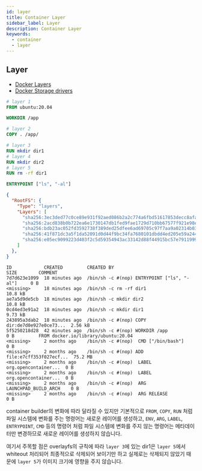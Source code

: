 ```yaml
---
id: layer
title: Container Layer
sidebar_label: Layer
description: Container Layer
keywords:
  - container
  - layer
---
```


## Layer

- [Docker Layers](https://docs.docker.com/build/guide/layers/)
- [Docker Storage drivers](https://docs.docker.com/storage/storagedriver/)

```dockerfile
# layer 1
FROM ubuntu:20.04

WORKDIR /app

# layer 2
COPY . /app/

# layer 3
RUN mkdir dir1
# layer 4
RUN mkdir dir2
# layer 5
RUN rm -rf dir1

ENTRYPOINT ["ls", "-al"]
```

```json
{
  "RootFS": {
    "Type": "layers",
    "Layers": [
      "sha256:3ec3ded77c0ce89e931f92aed086b2a2c774a6fbd51617853decc8afa4e1087a",
      "sha256:2acd838b0b722ea6e1730147db1fed9fae1729d710bb67577f921e98e64361df",
      "sha256:bdb23ac052fd3592738f389ded25dfee6ad69705c97f7aa9a02314b0390c2796",
      "sha256:41f871dc3a5f1da52091d0d44f9bc34fa7680101dbdd4ed205e59a24458f9014",
      "sha256:e05ec9099223d403f2c5d59354943ac33142d88f44915bc57e79119991399196"
    ]
  },
}
```

```shell
ID            CREATED         CREATED BY                                     SIZE        COMMENT
7d7d623e1099  18 minutes ago  /bin/sh -c #(nop) ENTRYPOINT ["ls", "-al"]     0 B
<missing>     18 minutes ago  /bin/sh -c rm -rf dir1                         10.8 kB
ae7a5d9de5cb  18 minutes ago  /bin/sh -c mkdir dir2                          10.8 kB
0cd4ed3e91a2  18 minutes ago  /bin/sh -c mkdir dir1                          9.73 kB
243895a3dab2  18 minutes ago  /bin/sh -c #(nop) COPY dir:de7d0e927e0ce73...  2.56 kB
5f5250218d28  42 minutes ago  /bin/sh -c #(nop) WORKDIR /app                 0 B         FROM docker.io/library/ubuntu:20.04
<missing>     2 months ago    /bin/sh -c #(nop)  CMD ["/bin/bash"]           0 B
<missing>     2 months ago    /bin/sh -c #(nop) ADD file:e7cff353f027ecf...  75.2 MB
<missing>     2 months ago    /bin/sh -c #(nop)  LABEL org.opencontainer...  0 B
<missing>     2 months ago    /bin/sh -c #(nop)  LABEL org.opencontainer...  0 B
<missing>     2 months ago    /bin/sh -c #(nop)  ARG LAUNCHPAD_BUILD_ARCH    0 B
<missing>     2 months ago    /bin/sh -c #(nop)  ARG RELEASE                 0 B
```

container builder의 변화에 따라 달라질 수 있지만 기본적으로 `FROM`, `COPY`, `RUN` 처럼 파일 시스템에 변화를 주는 명령어는 새로운 레이어를 생성하고, `ENV`, `ARG`, `LABEL`, `ENTRYPOINT`, `CMD` 등의 명령어 처럼 파일 시스템에 변화를 주지 않는 명령어는 메타데이터만 변경하므로 새로운 레이어를 생성하지 않습니다.

여기서 주목할 점은 overlayfs의 규칙에 따라 `layer 3`에 있는 dir1은 `layer 5`에서 whiteout 처리되어 최종적으로 삭제되어 보이기만 하고 실제로는 삭제되지 않았기 때문에 `layer 5`가 이미지 크기에 영향을 주지 않습니다.
